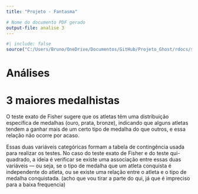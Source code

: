 ```yaml
---
title: "Projeto - Fantasma"

# Nome do documento PDF gerado
output-file: analise 3
---
```


```r
#| include: false
source("C:/Users/Bruno/OneDrive/Documentos/GitHub/Projeto_Ghost/rdocs/source/packages.R")

```

# Análises

# 3 maiores medalhistas

::: {#tbl-tex layout-align="center" tbl-pos="H"}
\begin{tabular}{| l |}
\toprule
   \textbf{Grupo} & \textbf{P-valor} & \textbf{Decisão do teste} \\ \hline
    \midrule
    \multicolumn{1}{|c}{\begin{tabular}[c]{@{}c@{}}Atletas\\ Medalhas\end{tabular}} & \multicolumn{1}{c}{0,006} & \multicolumn{1}{c|}{Rejeita $H_0$} \\ \hline
\bottomrule
\end{tabular}
:::

O teste exato de Fisher sugere que os atletas têm uma distribuição específica de medalhas (ouro, prata, bronze), indicando que alguns atletas tendem a ganhar mais de um certo tipo de medalha do que outros, e essa relação não ocorre por acaso.

Essas duas variáveis categóricas formam a tabela de contingência usada para realizar os testes. No caso do teste exato de Fisher e do teste qui-quadrado, a ideia é verificar se existe uma associação entre essas duas variáveis — ou seja, se o tipo de medalha que um atleta conquista é independente do atleta, ou se existe uma relação entre o atleta e o tipo de medalha conquistada. (acho que vou tirar a parte do qui, já que é impreciso para a baixa frequencia)

